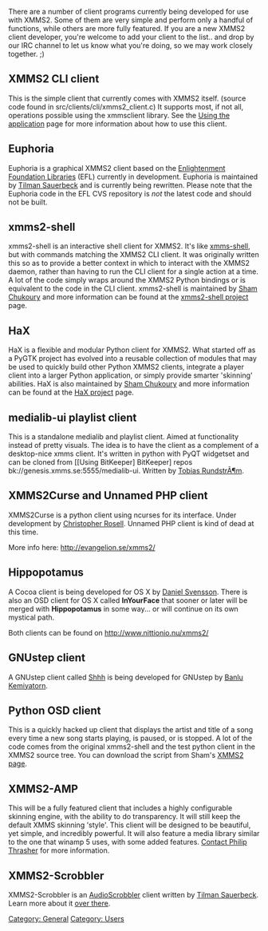 {{Navbar}}

There are a number of client programs currently being developed for use with XMMS2. Some of them are very simple and perform only a handful of functions, while others are more fully featured. If you are a new XMMS2 client developer, you're welcome to add your client to the list.. and drop by our IRC channel to let us know what you're doing, so we may work closely together. ;)


== XMMS2 CLI client ==

This is the simple client that currently comes with XMMS2 itself. (source code found in src/clients/cli/xmms2_client.c) It supports most, if not all, operations possible using the xmmsclient library. See the [[Using the application]] page for more information about how to use this client.

== Euphoria ==

Euphoria is a graphical XMMS2 client based on the [http://enlightenment.org Enlightenment Foundation Libraries] (EFL) currently in development. Euphoria is maintained by [[Tilman Sauerbeck]] and is currently being rewritten. Please note that the Euphoria code in the EFL CVS repository is ''not'' the latest code and should not be built.

== xmms2-shell ==

xmms2-shell is an interactive shell client for XMMS2. It's like [http://freshmeat.net/projects/xmms-shell/ xmms-shell], but with commands matching the XMMS2 CLI client. It was originally written this so as to provide a better context in which to interact with the XMMS2 daemon, rather than having to run the CLI client for a single action at a time. A lot of the code simply wraps around the XMMS2 Python bindings or is equivalent to the code in the CLI client. xmms2-shell is maintained by [[Sham Chukoury]] and more information can be found at the [http://eleusis.f2o.org/projects/xmms2/shell/ xmms2-shell project] page.

== HaX ==

HaX is a flexible and modular Python client for XMMS2. What started off as a PyGTK project has evolved into a reusable collection of modules that may be used to quickly build other Python XMMS2 clients, integrate a player client into a larger Python application, or simply provide smarter 'skinning' abilities. HaX is also maintained by [[Sham Chukoury]] and more information can be found at the [http://eleusis.f2o.org/projects/xmms2/hax/ HaX project] page.

== medialib-ui playlist client ==

This is a standalone medialib and playlist client. Aimed at functionality instead of pretty visuals. The idea is to have the client as a complement of a desktop-nice xmms client. It's written in python with PyQT widgetset and can be cloned from [[Using BitKeeper] BitKeeper] repos bk://genesis.xmms.se:5555/medialib-ui. Written by [[Tobias RundstrÃ¶m]].

== XMMS2Curse and Unnamed PHP client ==

XMMS2Curse is a python client using ncurses for its interface. Under development by [[Christopher Rosell]]. 
Unnamed PHP client is kind of dead at this time.

More info here: http://evangelion.se/xmms2/

== Hippopotamus ==

A Cocoa client is being developed for OS X by [[Daniel Svensson]]. There is also an OSD client for OS X called '''InYourFace''' that sooner or later will be merged with '''Hippopotamus''' in some way... or will continue on its own mystical path.

Both clients can be found on http://www.nittionio.nu/xmms2/

== GNUstep client ==

A GNUstep client called [http://home.gna.org/garma/shhh/ Shhh] is being developed for GNUstep by [[Banlu Kemiyatorn]].

== Python OSD client ==

This is a quickly hacked up client that displays the artist and title of a song every time a new song starts playing, is paused, or is stopped. A lot of the code comes from the original xmms2-shell and the test python client in the XMMS2 source tree. You can download the script from Sham's [http://eleusis.f2o.org/projects/xmms2/ XMMS2 page].

== XMMS2-AMP ==

This will be a fully featured client that includes a highly configurable skinning engine, with the ability to do transparency. It will still keep the default XMMS skinning 'style'. This client will be designed to be beautiful, yet simple, and incredibly powerful. It will also feature a media library similar to the one that winamp 5 uses, with some added features. [mailto:philipthrasher@gmail.com Contact Philip Thrasher] for more information.

== XMMS2-Scrobbler ==

XMMS2-Scrobbler is an [http://www.audioscrobbler.com/ AudioScrobbler] client written by [[Tilman Sauerbeck]]. Learn more about it [http://code-monkey.de/projects/xmms2-scrobbler.html over there].

[[Category: General]]
[[Category: Users]]
